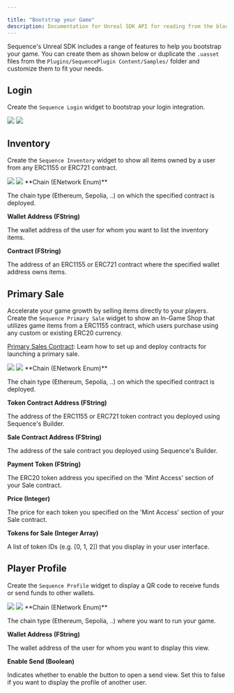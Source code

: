 ---

title: "Bootstrap your Game"
description: Documentation for Unreal SDK API for reading from the blockchain with the Sequence infrastructure stack for web3 gaming.
---

Sequence's Unreal SDK includes a range of features to help you bootstrap your game.
You can create them as shown below or duplicate the `.uasset` files from the `Plugins/SequencePlugin Content/Samples/`
folder and customize them to fit your needs.

## Login

Create the `Sequence Login` widget to bootstrap your login integration.

<Frame>
    <img src="/images/unreal/boilerplate_login.png" />
</Frame>

<Frame>
    <img src="/images/unreal/create_login.png" />
</Frame>

## Inventory

Create the `Sequence Inventory` widget to show all items owned by a user from any ERC1155 or ERC721 contract.

<Frame>
    <img src="/images/unreal/boilerplate_inventory.png" />
</Frame>

<Frame>
    <img src="/images/unreal/feature_inventory.png" />
</Frame>

<Accordion title="Parameters">
  **Chain (ENetwork Enum)**

  The chain type (Ethereum, Sepolia, ..) on which the specified contract is deployed.

  **Wallet Address (FString)**

  The wallet address of the user for whom you want to list the inventory items.

  **Contract (FString)**

  The address of an ERC1155 or ERC721 contract where the specified wallet address owns items.
</Accordion>

## Primary Sale

Accelerate your game growth by selling items directly to your players. Create the `Sequence Primary Sale` widget to show an In-Game Shop that utilizes game items
from a ERC1155 contract, which users purchase using any custom or existing ERC20 currency.

[Primary Sales Contract](/solutions/builder/contracts/deploy-primary-sales-contract/): Learn how to set up and deploy contracts for launching a primary sale.

<Frame>
    <img src="/images/unreal/boilerplate_shop.png" />
</Frame>
<Frame>
    <img src="/images/unreal/feature_sale.png" />
</Frame>

<Accordion title="Parameters">
  **Chain (ENetwork Enum)**

  The chain type (Ethereum, Sepolia, ..) on which the specified contract is deployed.

  **Token Contract Address (FString)**

  The address of the ERC1155 or ERC721 token contract you deployed using Sequence's Builder.

  **Sale Contract Address (FString)**

  The address of the sale contract you deployed using Sequence's Builder.

  **Payment Token (FString)**

  The ERC20 token address you specified on the 'Mint Access' section of your Sale contract.

  **Price (Integer)**

  The price for each token you specified on the 'Mint Access' section of your Sale contract.

  **Tokens for Sale (Integer Array)**

  A list of token IDs (e.g. [0, 1, 2]) that you display in your user interface.
</Accordion>

## Player Profile

Create the `Sequence Profile` widget to display a QR code to receive funds or send funds to other wallets.

<Frame>
    <img src="/images/unreal/boilerplate_profile.png" />
</Frame>

<Frame>
    <img src="/images/unreal/feature_wallet.png" />
</Frame>

<Accordion title="Parameters">
  **Chain (ENetwork Enum)**

  The chain type (Ethereum, Sepolia, ..) where you want to run your game.

  **Wallet Address (FString)**

  The wallet address of the user for whom you want to display this view.

  **Enable Send (Boolean)**

  Indicates whether to enable the button to open a send view. Set this to false if you want to display the profile of another user.
</Accordion>
